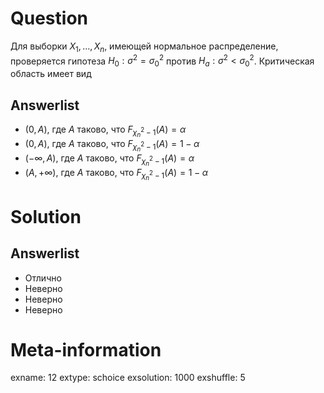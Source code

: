 Question
========
Для выборки $X_1,\ldots,X_n$, имеющей нормальное распределение, проверяется гипотеза $H_0: \sigma^2=\sigma_0^2$ против $H_a: \sigma^2 < \sigma_0^2$. Критическая область имеет вид


Answerlist
----------
*  $(0,A)$, где $A$ таково, что $F_{\chi^2_n-1} (A) =\alpha$
*  $(0,A)$, где $A$ таково, что $F_{\chi^2_n-1} (A) =1-\alpha$
*  $(-\infty,A)$, где $A$ таково, что $F_{\chi^2_n-1} (A) =\alpha$
*  $(A,+\infty)$, где $A$ таково, что $F_{\chi^2_n-1} (A) =1-\alpha$

Solution
========

Answerlist
----------
*  Отлично
*  Неверно
*  Неверно
*  Неверно

Meta-information
================
exname: 12
extype: schoice
exsolution: 1000
exshuffle: 5
